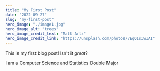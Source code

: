 ---
title: "My First Post"
date: "2022-09-27"
slug: "my-first-post"
hero_image: "./image1.jpg"
hero_image_alt: "trees"
hero_image_credit_text: "Matt Artz"
hero_image_credit_link: "https://unsplash.com/photos/7EqQ1s3wIAI"
---

This is my first blog post! Isn't it *great*?

I am a Computer Science and Statistics Double Major
